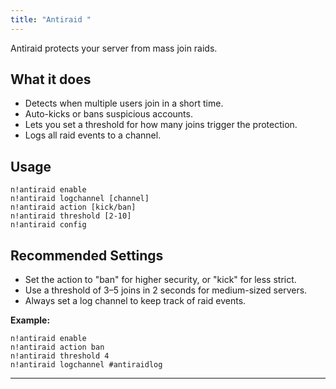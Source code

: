 ```yaml
---
title: "Antiraid "
---
```


Antiraid protects your server from mass join raids.

## What it does

- Detects when multiple users join in a short time.
- Auto-kicks or bans suspicious accounts.
- Lets you set a threshold for how many joins trigger the protection.
- Logs all raid events to a channel.

## Usage

```
n!antiraid enable
n!antiraid logchannel [channel]
n!antiraid action [kick/ban]
n!antiraid threshold [2-10]
n!antiraid config
```

## Recommended Settings

- Set the action to "ban" for higher security, or "kick" for less strict.
- Use a threshold of 3–5 joins in 2 seconds for medium-sized servers.
- Always set a log channel to keep track of raid events.

**Example:**

```
n!antiraid enable
n!antiraid action ban
n!antiraid threshold 4
n!antiraid logchannel #antiraidlog
```

---